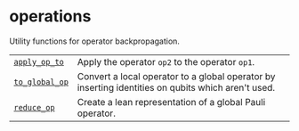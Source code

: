 # operations

<span id="module-qiskit_addon_obp.utils.operations" />

<span id="qiskit-addon-obp-utils-operations" />

Utility functions for operator backpropagation.

|                                                                                                  |                                                                                                    |
| ------------------------------------------------------------------------------------------------ | -------------------------------------------------------------------------------------------------- |
| [`apply_op_to`](utils-operations-apply-op-to "qiskit_addon_obp.utils.operations.apply_op_to")    | Apply the operator `op2` to the operator `op1`.                                                    |
| [`to_global_op`](utils-operations-to-global-op "qiskit_addon_obp.utils.operations.to_global_op") | Convert a local operator to a global operator by inserting identities on qubits which aren't used. |
| [`reduce_op`](utils-operations-reduce-op "qiskit_addon_obp.utils.operations.reduce_op")          | Create a lean representation of a global Pauli operator.                                           |

